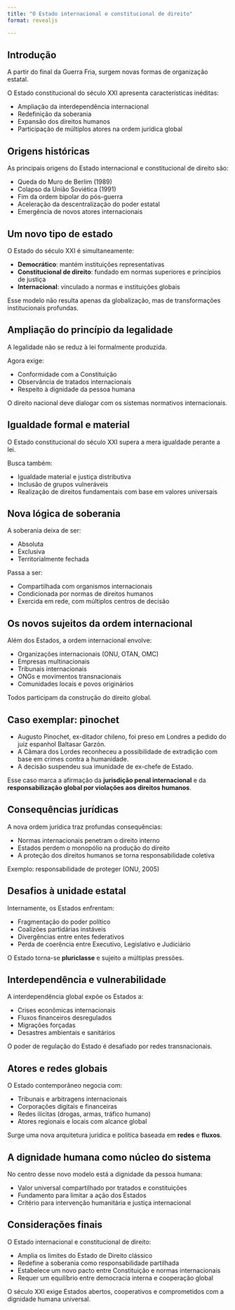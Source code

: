 ```yaml
---
title: "O Estado internacional e constitucional de direito"
format: revealjs

---
```


## Introdução

A partir do final da Guerra Fria, surgem novas formas de organização estatal.

O Estado constitucional do século XXI apresenta características inéditas:

- Ampliação da interdependência internacional
- Redefinição da soberania
- Expansão dos direitos humanos
- Participação de múltiplos atores na ordem jurídica global

## Origens históricas

As principais origens do Estado internacional e constitucional de direito são:

- Queda do Muro de Berlim (1989)
- Colapso da União Soviética (1991)
- Fim da ordem bipolar do pós-guerra
- Aceleração da descentralização do poder estatal
- Emergência de novos atores internacionais

## Um novo tipo de estado

O Estado do século XXI é simultaneamente:

- **Democrático**: mantém instituições representativas
- **Constitucional de direito**: fundado em normas superiores e princípios de justiça
- **Internacional**: vinculado a normas e instituições globais

Esse modelo não resulta apenas da globalização, mas de transformações institucionais profundas.

## Ampliação do princípio da legalidade

A legalidade não se reduz à lei formalmente produzida.

Agora exige:

- Conformidade com a Constituição
- Observância de tratados internacionais
- Respeito à dignidade da pessoa humana

O direito nacional deve dialogar com os sistemas normativos internacionais.

## Igualdade formal e material

O Estado constitucional do século XXI supera a mera igualdade perante a lei.

Busca também:

- Igualdade material e justiça distributiva
- Inclusão de grupos vulneráveis
- Realização de direitos fundamentais com base em valores universais

## Nova lógica de soberania

A soberania deixa de ser:

- Absoluta
- Exclusiva
- Territorialmente fechada

Passa a ser:

- Compartilhada com organismos internacionais
- Condicionada por normas de direitos humanos
- Exercida em rede, com múltiplos centros de decisão

## Os novos sujeitos da ordem internacional

Além dos Estados, a ordem internacional envolve:

- Organizações internacionais (ONU, OTAN, OMC)
- Empresas multinacionais
- Tribunais internacionais
- ONGs e movimentos transnacionais
- Comunidades locais e povos originários

Todos participam da construção do direito global.

## Caso exemplar: pinochet

- Augusto Pinochet, ex-ditador chileno, foi preso em Londres a pedido do juiz espanhol Baltasar Garzón.
- A Câmara dos Lordes reconheceu a possibilidade de extradição com base em crimes contra a humanidade.
- A decisão suspendeu sua imunidade de ex-chefe de Estado.

Esse caso marca a afirmação da **jurisdição penal internacional** e da **responsabilização global por violações aos direitos humanos**.

## Consequências jurídicas

A nova ordem jurídica traz profundas consequências:

- Normas internacionais penetram o direito interno
- Estados perdem o monopólio na produção do direito
- A proteção dos direitos humanos se torna responsabilidade coletiva

Exemplo: responsabilidade de proteger (ONU, 2005)

## Desafios à unidade estatal

Internamente, os Estados enfrentam:

- Fragmentação do poder político
- Coalizões partidárias instáveis
- Divergências entre entes federativos
- Perda de coerência entre Executivo, Legislativo e Judiciário

O Estado torna-se **pluriclasse** e sujeito a múltiplas pressões.

## Interdependência e vulnerabilidade

A interdependência global expõe os Estados a:

- Crises econômicas internacionais
- Fluxos financeiros desregulados
- Migrações forçadas
- Desastres ambientais e sanitários

O poder de regulação do Estado é desafiado por redes transnacionais.

## Atores e redes globais

O Estado contemporâneo negocia com:

- Tribunais e arbitragens internacionais
- Corporações digitais e financeiras
- Redes ilícitas (drogas, armas, tráfico humano)
- Atores regionais e locais com alcance global

Surge uma nova arquitetura jurídica e política baseada em **redes** e **fluxos**.

## A dignidade humana como núcleo do sistema

No centro desse novo modelo está a dignidade da pessoa humana:

- Valor universal compartilhado por tratados e constituições
- Fundamento para limitar a ação dos Estados
- Critério para intervenção humanitária e justiça internacional

## Considerações finais

O Estado internacional e constitucional de direito:

- Amplia os limites do Estado de Direito clássico
- Redefine a soberania como responsabilidade partilhada
- Estabelece um novo pacto entre Constituição e normas internacionais
- Requer um equilíbrio entre democracia interna e cooperação global

O século XXI exige Estados abertos, cooperativos e comprometidos com a dignidade humana universal.
